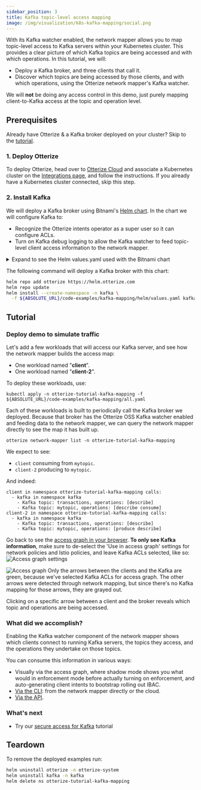 ```yaml
---
sidebar_position: 3
title: Kafka topic-level access mapping
image: /img/visualization/k8s-kafka-mapping/social.png
---
```



With its Kafka watcher enabled, the network mapper allows you to map topic-level access to Kafka servers within your Kubernetes cluster.
This provides a clear picture of which Kafka topics are being accessed and with which operations.
In this tutorial, we will:

- Deploy a Kafka broker, and three clients that call it.
- Discover which topics are being accessed by those clients, and with which operations, using the Otterize network mapper's Kafka watcher.

We will **not** be doing any access control in this demo, just purely mapping client-to-Kafka access at the topic and operation level.

## Prerequisites

Already have Otterize & a Kafka broker deployed on your cluster? Skip to the [tutorial](#tutorial).

### 1. Deploy Otterize
To deploy Otterize, head over to [Otterize Cloud](https://app.otterize.com) and associate a Kubernetes cluster on the [Integrations page](https://app.otterize.com/integrations), and follow the instructions. If you already have a Kubernetes cluster connected, skip this step.

### 2. Install Kafka

We will deploy a Kafka broker using Bitnami's [Helm chart](https://github.com/bitnami/charts/tree/master/bitnami/kafka).
In the chart we will configure Kafka to:

- Recognize the Otterize intents operator as a super user so it can configure ACLs.
- Turn on Kafka debug logging to allow the Kafka watcher to feed topic-level client access information to the network mapper.

<details>
<summary>Expand to see the Helm values.yaml used with the Bitnami chart</summary>

```yaml
{@include: ../../../../static/code-examples/kafka-mapping/helm/values.yaml}
```

</details>

The following command will deploy a Kafka broker with this chart:

```bash
helm repo add otterize https://helm.otterize.com
helm repo update
helm install --create-namespace -n kafka \
  -f ${ABSOLUTE_URL}/code-examples/kafka-mapping/helm/values.yaml kafka otterize/kafka --version 21.4.4
```

## Tutorial

### Deploy demo to simulate traffic

Let's add a few workloads that will access our Kafka server, and see how the network mapper builds the access map:

- One workload named "**client**".
- One workload named "**client-2**".

To deploy these workloads, use:

```shell
kubectl apply -n otterize-tutorial-kafka-mapping -f ${ABSOLUTE_URL}/code-examples/kafka-mapping/all.yaml
```

Each of these workloads is built to periodically call the Kafka broker we deployed. Because that broker has the Otterize OSS Kafka watcher enabled and feeding data to the network mapper, we can query the network mapper directly to see the map it has built up.

```shell
otterize network-mapper list -n otterize-tutorial-kafka-mapping
```

We expect to see:

- `client` consuming from `mytopic`.
- `client-2` producing to `mytopic`.

And indeed:

```shell
client in namespace otterize-tutorial-kafka-mapping calls:
  - kafka in namespace kafka
    - Kafka topic: transactions, operations: [describe]
    - Kafka topic: mytopic, operations: [describe consume]
client-2 in namespace otterize-tutorial-kafka-mapping calls:
  - kafka in namespace kafka
    - Kafka topic: transactions, operations: [describe]
    - Kafka topic: mytopic, operations: [produce describe]
```

Go back to see the [access graph in your browser](https://app.otterize.com).
**To only see Kafka information**, make sure to de-select the 'Use in access graph' settings for network policies and Istio policies, and leave Kafka ACLs selected, like so:
![Access graph settings](/img/quick-tutorials/kafka-mapping/settings.png)

![Access graph](/img/quick-tutorials/kafka-mapping/discovered.png)
Only the arrows between the clients and the Kafka are green, because we've selected Kafka ACLs for access graph. The other arrows were detected through network mapping, but since there's no Kafka mapping for those arrows, they are grayed out.

Clicking on a specific arrow between a client and the broker reveals which topic and operations are being accessed.

### What did we accomplish?

Enabling the Kafka watcher component of the network mapper shows which clients connect to running Kafka servers, the topics they access, and the operations they undertake on those topics.

You can consume this information in various ways:

- Visually via the access graph, where shadow mode shows you what would in enforcement mode before actually turning on enforcement, and auto-generating client intents to bootstrap rolling out IBAC.
- [Via the CLI](/reference/cli): from the network mapper directly or the cloud.
- [Via the API](https://app.otterize.com/api/rest/v1beta).

### What's next

- Try our [secure access for Kafka](/features/kafka/tutorials/k8s-kafka-mtls) tutorial

## Teardown

To remove the deployed examples run:

```bash
helm uninstall otterize -n otterize-system
helm uninstall kafka -n kafka
helm delete ns otterize-tutorial-kafka-mapping
```
